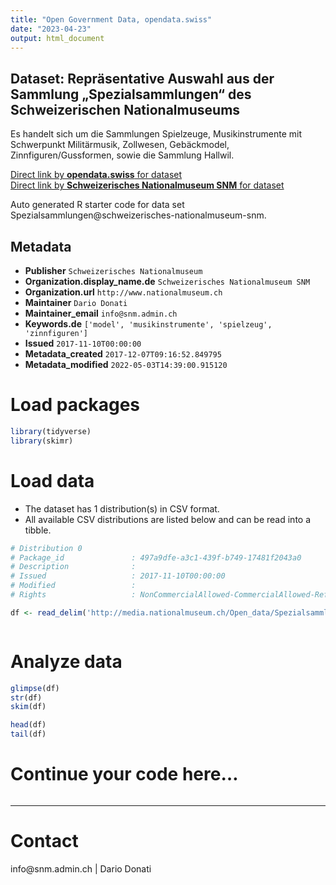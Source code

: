 ```yaml
---
title: "Open Government Data, opendata.swiss"
date: "2023-04-23"
output: html_document
---
```


## Dataset: Repräsentative Auswahl aus der Sammlung „Spezialsammlungen“ des Schweizerischen Nationalmuseums

Es handelt sich um die Sammlungen Spielzeuge, Musikinstrumente mit Schwerpunkt Militärmusik, Zollwesen, Gebäckmodel, Zinnfiguren/Gussformen, sowie die Sammlung Hallwil.

[Direct link by **opendata.swiss** for dataset](https://opendata.swiss/de/dataset/spezialsammlungen)<br>
[Direct link by **Schweizerisches Nationalmuseum SNM** for dataset](https://www.nationalmuseum.ch/sammlung_online/)

Auto generated R starter code for data set Spezialsammlungen@schweizerisches-nationalmuseum-snm.

## Metadata

- **Publisher** `Schweizerisches Nationalmuseum`
- **Organization.display_name.de** `Schweizerisches Nationalmuseum SNM`
- **Organization.url** `http://www.nationalmuseum.ch`
- **Maintainer** `Dario Donati`
- **Maintainer_email** `info@snm.admin.ch`
- **Keywords.de** `['model', 'musikinstrumente', 'spielzeug', 'zinnfiguren']`
- **Issued** `2017-11-10T00:00:00`
- **Metadata_created** `2017-12-07T09:16:52.849795`
- **Metadata_modified** `2022-05-03T14:39:00.915120`


# Load packages

```r

library(tidyverse)
library(skimr)

```

# Load data

-   The dataset has 1 distribution(s) in CSV format.
-   All available CSV distributions are listed below and can be read into a tibble.

```r

# Distribution 0
# Package_id               : 497a9dfe-a3c1-439f-b749-17481f2043a0
# Description              : 
# Issued                   : 2017-11-10T00:00:00
# Modified                 : 
# Rights                   : NonCommercialAllowed-CommercialAllowed-ReferenceRequired

df <- read_delim('http://media.nationalmuseum.ch/Open_data/Spezialsammlungen.csv')



```

# Analyze data

```r

glimpse(df)
str(df)
skim(df)

head(df)
tail(df)

```

# Continue your code here...

```r

```

------------------------------------------------------------------------

# Contact

info@snm.admin.ch | Dario Donati
